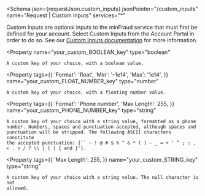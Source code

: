 
<Schema
  json={requestJson.custom_inputs}
  jsonPointer="/custom_inputs"
  name="Request | Custom Inputs"
  services="*"
>
  Custom Inputs are optional inputs to the minFraud service that must first be
  defined for your account. Select Custom Inputs from the Account Portal in
  order to do so. See our [Custom Inputs documentation](https://support.maxmind.com/custom-inputs-guide/)
  for more information.

  <Property
    name="your_custom_BOOLEAN_key"
    type="boolean"
  >
    A custom key of your choice, with a boolean value.
  </Property>

  <Property
    tags={{
      'Format': 'float',
      'Min': '-1e14',
      'Max': '1e14',
    }}
    name="your_custom_FLOAT_NUMBER_key"
    type="number"
  >
    A custom key of your choice, with a floating number value.
  </Property>

  <Property
    tags={{
      'Format': 'Phone number',
      'Max Length': 255,
    }}
    name="your_custom_PHONE_NUMBER_key"
    type="string"
  >
    A custom key of your choice with a string value, formatted as a phone
    number. Numbers, spaces and punctuation accepted, although spaces and
    punctuation will be stripped. The following ASCII characters constitute
    the accepted punctuation: {'` ~ ! @ # $ % ^ & * ( ) – _ = + ‘ ” ; : , < . > / ? \\ | [ ] { and }'}.
  </Property>

  <Property
    tags={{
      'Max Length': 255,
    }}
    name="your_custom_STRING_key"
    type="string"
  >
    A custom key of your choice with a string value. The null character is not
    allowed.
  </Property>
</Schema>
